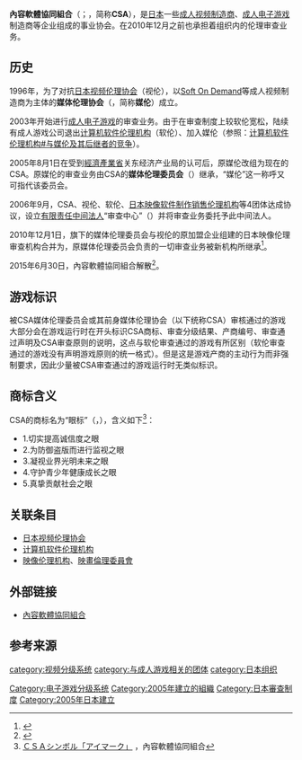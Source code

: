 {{noteta
|1=zh-hans:计算机;zh-hant:電腦;
}}
{{Infobox company
| name                = 內容軟體協同組合
| name_en             = Contents Soft Association
| logo                = [[File:CSA_logo.gif|File:CSA_logo.gif]]
| caption             = 
| type                = [[事业协会|事业协会]]
| traded_as           = 
| ROC_UBN             = 
| original_text       = {{lang|ja|コンテンツ・ソフト協同組合}}
| fate                = 
| predecessor         = 
| successor           = 
| foundation          = {{Start date|2005|07|11}}
| founder             = 
| defunct             = {{Start date|2015|06|30}}
| location            = {{JPN}}<br>[[东京都|东京都]][[杉并区|杉并区]][[高圆寺|高圆寺]]南4-7-1
| locations           = 
| area_served         = 日本本土
| key_people          = 
| industry            = 
| products            = 
| services            = 
| revenue             = 
| operating_income    = 
| net_income          = 
| aum                 = <!-- Only used with financial services companies -->
| assets              = 
| equity              = 
| owner               = 
| num_employees       = 
| parent              = 
| divisions           = 
| subsid              = 
| homepage            = {{URL|contents-soft.or.jp}}
| zip_code            = 
| telephone_no        = +81-3-5929-1455
| slogan              = 
| capital             = 3000万[[日圆|日圆]]
| market_value        = 
| P/E ratio           = 
| earnings per share  = 
| Net asset value     = 
| accounting_period   = 
| major_shareholder   = 
| footnotes           = 
}}

'''內容軟體協同組合'''（{{lang|ja|コンテンツ・ソフト協同組合}}；{{lang-en|Contents Soft Association}}，简称'''CSA'''），是[[日本|日本]]一些[[成人视频制造商|成人视频制造商]]、[[成人电子游戏|成人电子游戏]]制造商等企业组成的事业协会。在2010年12月之前也承担着组织内的伦理审查业务。

==历史==
1996年，为了对抗[[日本视频伦理协会|日本视频伦理协会]]（视伦），以[[Soft_On_Demand|Soft On Demand]]等成人视频制造商为主体的'''媒体伦理协会'''（{{lang|ja|メディア倫理協会}}，简称'''媒伦'''）成立。

2003年开始进行[[成人电子游戏|成人电子游戏]]的审查业务。由于在审查制度上较软伦宽松，陆续有成人游戏公司退出[[计算机软件伦理机构|计算机软件伦理机构]]（软伦）、加入媒伦（参照：[[计算机软件伦理机构#与媒伦及其后继者的竞争|计算机软件伦理机构#与媒伦及其后继者的竞争]]）。

2005年8月1日在受到[[經濟產業省|經濟產業省]]关东经济产业局的认可后，原媒伦改组为现在的CSA。原媒伦的审查业务由CSA的'''媒体伦理委员会'''（{{lang|ja|メディア倫理委員会}}）继承，“媒伦”这一称呼又可指代该委员会。

2006年9月，CSA、视伦、软伦、[[日本映像软件制作销售伦理机构|日本映像软件制作销售伦理机构]]等4团体达成协议，设立[[中间法人|有限责任中间法人]]“审查中心”（{{lang|ja|審査センター}}）并将审查业务委托予此中间法人。

2010年12月1日，旗下的媒体伦理委员会与视伦的原加盟企业组建的日本映像伦理审查机构合并为{{lj|日本内容审查中心|日本コンテンツ審査センター|映像伦理机构}}，原媒体伦理委员会负责的一切审查业务被新机构所继承<ref>{{cite web|url=http://www.eizorin.or.jp/|date=2010-08-26|title=合併公示|publisher=[[映像伦理机构|映像伦理机构]]|language=ja|access-date=2011-09-14|archive-date=2020-02-24|archive-url=https://web.archive.org/web/20200224202223/http://eizorin.or.jp/|dead-url=no}}</ref>。

2015年6月30日，內容軟體協同組合解散<ref>{{Cite web|title=コンテンツ・ソフト協同組合の解散のお知らせ|url=http://eizorin.or.jp/csa/breakup.html|accessdate=2020-02-10|work=eizorin.or.jp|archive-date=2020-02-25|archive-url=https://web.archive.org/web/20200225004434/http://eizorin.or.jp/csa/breakup.html|dead-url=no}}</ref>。
==游戏标识==
{{multiple image
| align = right
| direction = horizontal
| image1=MEA reviewed logo.png |width1=140|caption1=媒体伦理协会时期，被其审查通过的成人游戏运行前的声明。
 |image2=CSA reviewed logo.png |width2=117|caption2=CSA媒体伦理委员时期，被其审查通过的成人游戏运行前的声明。
}}
被CSA媒体伦理委员会或其前身媒体伦理协会（以下统称CSA）审核通过的游戏大部分会在游戏运行时在开头标识CSA商标、审查分级结果、产商编号、审查通过声明及CSA审查原则的说明，这点与软伦审查通过的游戏有所区别（软伦审查通过的游戏没有声明游戏原则的统一格式）。但是这是游戏产商的主动行为而非强制要求，因此少量被CSA审查通过的游戏运行时无类似标识。

==商标含义==
CSA的商标名为“眼标”（{{lang|ja|アイマーク}}，{{lang|en|Eye Mark}}），含义如下<ref>[http://contents-soft.or.jp/eyemark.html ＣＳＡシンボル「アイマーク」] {{Wayback|url=http://contents-soft.or.jp/eyemark.html |date=20120512123713 }}，內容軟體協同組合</ref>：
*1.切实提高诚信度之眼
*2.为防御盗版而进行监视之眼
*3.凝视业界光明未来之眼
*4.守护青少年健康成长之眼
*5.真挚贡献社会之眼

==关联条目==
*[[日本视频伦理协会|日本视频伦理协会]]
*[[计算机软件伦理机构|计算机软件伦理机构]]
*[[映像伦理机构|映像伦理机构]]、[[映畫倫理委員會|映畫倫理委員會]]

==外部链接==
*[https://web.archive.org/web/20090225110445/http://contents-soft.or.jp/index.html 內容軟體協同組合]

==参考来源==
{{reflist}}
{{game-rating}}

[[Category:电子游戏分级系统|Category:电子游戏分级系统]]
[[category:视频分级系统|category:视频分级系统]]
[[Category:2005年建立的組織|Category:2005年建立的組織]]
[[category:与成人游戏相关的团体|category:与成人游戏相关的团体]]
[[category:日本组织|category:日本组织]]
[[Category:日本審查制度|Category:日本審查制度]]
[[Category:2005年日本建立|Category:2005年日本建立]]